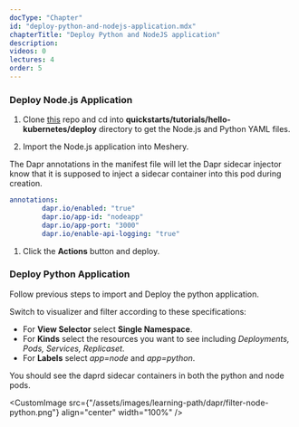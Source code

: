 ```yaml
---
docType: "Chapter"
id: "deploy-python-and-nodejs-application.mdx"
chapterTitle: "Deploy Python and NodeJS application"
description: 
videos: 0
lectures: 4
order: 5
---
```


<ChapterStyle>

<h3 class="chapter-sub-heading">Deploy Node.js Application</h3>

1. Clone [this](https://github.com/dapr/quickstarts.git) repo and cd into **quickstarts/tutorials/hello-kubernetes/deploy** directory to get the Node.js and Python YAML files.

1. Import the Node.js application into Meshery.

<MesheryDesignEmbed
  embedId="embedded-design-13665e6e-53cc-4cf4-9e8e-280237428672"
  embedScriptSrc="/assets/images/learning-path/embed-test/embedded-design-node-application.js"
/>

The Dapr annotations in the manifest file will let the Dapr sidecar injector know that it is supposed to inject a sidecar container into this pod during creation.

```yaml
annotations:
        dapr.io/enabled: "true"
        dapr.io/app-id: "nodeapp"
        dapr.io/app-port: "3000"
        dapr.io/enable-api-logging: "true"
```
1. Click the **Actions** button and deploy.

<h3 class="chapter-sub-heading">Deploy Python Application</h3>

Follow previous steps to import and Deploy the python application.

<MesheryDesignEmbed
  embedId="embedded-design-03016ef6-7124-4169-a5c0-f403711d480d"
  embedScriptSrc="/assets/images/learning-path/embed-test/embedded-design-python-application.js"
/>
Switch to visualizer and filter according to these specifications:

- For **View Selector** select **Single Namespace**.
- For **Kinds** select the resources you want to see including _Deployments, Pods, Services, Replicaset_.
- For **Labels** select _app=node_ and _app=python_.

You should see the daprd sidecar containers in both the python and node pods.

<CustomImage
  src={"/assets/images/learning-path/dapr/filter-node-python.png"}
  align="center"
  width="100%"
/>

</ChapterStyle>